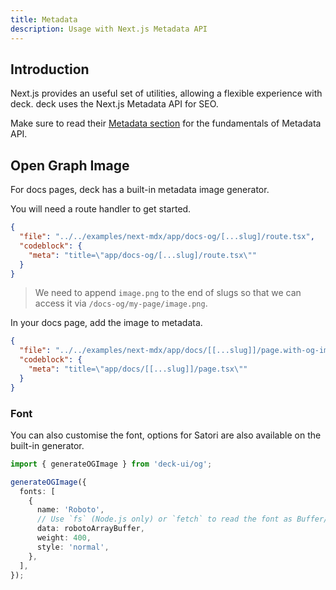 ```yaml
---
title: Metadata
description: Usage with Next.js Metadata API
---
```


## Introduction

Next.js provides an useful set of utilities, allowing a flexible experience with deck.
deck uses the Next.js Metadata API for SEO.

Make sure to read their [Metadata section](https://nextjs.org/docs/app/building-your-application/optimizing/metadata) for the fundamentals of Metadata API.

## Open Graph Image

For docs pages, deck has a built-in metadata image generator.

You will need a route handler to get started.

```json doc-gen:file
{
  "file": "../../examples/next-mdx/app/docs-og/[...slug]/route.tsx",
  "codeblock": {
    "meta": "title=\"app/docs-og/[...slug]/route.tsx\""
  }
}
```

> We need to append `image.png` to the end of slugs so that we can access it via `/docs-og/my-page/image.png`.

In your docs page, add the image to metadata.

```json doc-gen:file
{
  "file": "../../examples/next-mdx/app/docs/[[...slug]]/page.with-og-image.tsx",
  "codeblock": {
    "meta": "title=\"app/docs/[[...slug]]/page.tsx\""
  }
}
```

### Font

You can also customise the font, options for Satori are also available on the built-in generator.

```ts
import { generateOGImage } from 'deck-ui/og';

generateOGImage({
  fonts: [
    {
      name: 'Roboto',
      // Use `fs` (Node.js only) or `fetch` to read the font as Buffer/ArrayBuffer and provide `data` here.
      data: robotoArrayBuffer,
      weight: 400,
      style: 'normal',
    },
  ],
});
```
